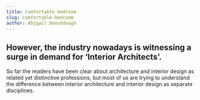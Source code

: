 ```yaml
---
title: Comfortable bedroom
slug: comfortable-bedroom
author: Abigail Donutdough
---
```


## However, the industry nowadays is witnessing a surge in demand for ‘Interior Architects’.

So far the readers have been clear about architecture and interior design as related yet distinctive professions, but most of us are trying to understand the difference between interior architecture and interior design as separate disciplines.

